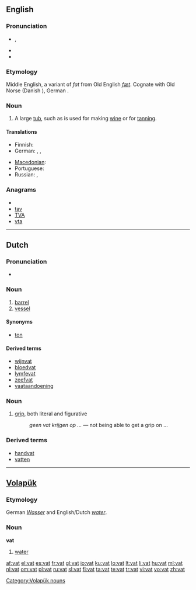 {{also|VAT|vát}}
==English==

===Pronunciation===
* {{IPA|/væt/}}, {{SAMPA|/v{t/}}
* {{audio|en-us-vat.ogg|Audio (US)}}
* {{rhymes|æt}}

===Etymology===
Middle English, a variant of ''fat'' from Old English ''[[fæt]]''. Cognate with Old Norse {{term|fat||luggage, pail|lang=non}} (Danish {{term|fad|lang=da}}), German {{term|Faß}}.

===Noun===
{{en-noun}}

# A large [[tub]], such as is used for making [[wine]] or for [[tanning]].

====Translations====
{{trans-top|A large tub, such as is used for making wine or for tanning}}
* Finnish: {{t+|fi|vati}}
* German: {{t+|de|Bottich|m}}, {{t-|de|Trog|m}}, {{t+|de|Wanne|f}}
{{trans-mid}}
* [[Macedonian]]: {{t-|mk|каца|f|tr=káca|sc=Cyrl|xs=Macedonian}}
* Portuguese: {{t|pt|tonel|m}}
* Russian: {{t+|ru|чан|m|sc=Cyrl}}, {{t+|ru|бак|m|sc=Cyrl}}
{{trans-bottom}}

===Anagrams===
* {{alphagram|[[ATV#English|ATV]]}} 
* [[tav#English|tav]]
* [[TVA#English|TVA]]
* [[vta#English|vta]]

----

==Dutch==

===Pronunciation===
* {{audio|Nl-vat.ogg|audio}}

===Noun===
{{nl-noun|g=n|vaten|dim1=vatje|dim2=vaatje}}

# [[barrel]]
# [[vessel]]

====Synonyms====
* [[ton]]

====Derived terms====
* [[wijnvat]]
* [[bloedvat]]
* [[lymfevat]]
* [[zeefvat]]
* [[vaataandoening]]

===Noun===
{{nl-noun|g=m|*|*}}

# [[grip]], both literal and figurative
#: ''geen vat krijgen op ...'' — not being able to get a grip on ...

===Derived terms===
* [[handvat]]
* [[vatten]]

----

==[[Volapük]]==

===Etymology===
German ''[[Wasser]]'' and English/Dutch ''[[water]]''.

===Noun===
'''vat'''

# [[water]]

[[Category:Volapük nouns]]

[[af:vat]]
[[el:vat]]
[[es:vat]]
[[fr:vat]]
[[gl:vat]]
[[io:vat]]
[[ku:vat]]
[[lo:vat]]
[[lt:vat]]
[[li:vat]]
[[hu:vat]]
[[ml:vat]]
[[nl:vat]]
[[om:vat]]
[[pl:vat]]
[[ru:vat]]
[[sl:vat]]
[[fi:vat]]
[[ta:vat]]
[[te:vat]]
[[tr:vat]]
[[vi:vat]]
[[vo:vat]]
[[zh:vat]]